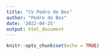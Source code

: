```yaml
---
title: "CV Pedro de Bos"
author: "Pedro de Bos"
date: '2022-04-25'
output: html_document
---
```


```r
knitr::opts_chunk$set(echo = TRUE)
```
